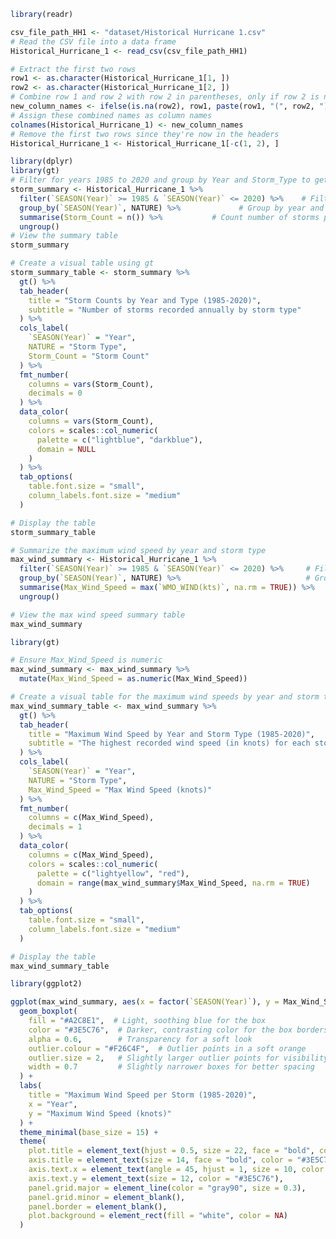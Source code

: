 
```r
library(readr)

csv_file_path_HH1 <- "dataset/Historical Hurricane 1.csv"  
# Read the CSV file into a data frame
Historical_Hurricane_1 <- read_csv(csv_file_path_HH1)

# Extract the first two rows
row1 <- as.character(Historical_Hurricane_1[1, ])
row2 <- as.character(Historical_Hurricane_1[2, ])
# Combine row 1 and row 2 with row 2 in parentheses, only if row 2 is not NA
new_column_names <- ifelse(is.na(row2), row1, paste(row1, "(", row2, ")", sep = ""))
# Assign these combined names as column names
colnames(Historical_Hurricane_1) <- new_column_names
# Remove the first two rows since they're now in the headers
Historical_Hurricane_1 <- Historical_Hurricane_1[-c(1, 2), ]
```

```r
library(dplyr)
library(gt)
# Filter for years 1985 to 2020 and group by Year and Storm_Type to get counts
storm_summary <- Historical_Hurricane_1 %>%
  filter(`SEASON(Year)` >= 1985 & `SEASON(Year)` <= 2020) %>%    # Filter for years 1985 to 2020
  group_by(`SEASON(Year)`, NATURE) %>%             # Group by year and storm type
  summarise(Storm_Count = n()) %>%           # Count number of storms per type
  ungroup()
# View the summary table
storm_summary

# Create a visual table using gt
storm_summary_table <- storm_summary %>%
  gt() %>%
  tab_header(
    title = "Storm Counts by Year and Type (1985-2020)",
    subtitle = "Number of storms recorded annually by storm type"
  ) %>%
  cols_label(
    `SEASON(Year)` = "Year",
    NATURE = "Storm Type",
    Storm_Count = "Storm Count"
  ) %>%
  fmt_number(
    columns = vars(Storm_Count),
    decimals = 0
  ) %>%
  data_color(
    columns = vars(Storm_Count),
    colors = scales::col_numeric(
      palette = c("lightblue", "darkblue"),
      domain = NULL
    )
  ) %>%
  tab_options(
    table.font.size = "small",
    column_labels.font.size = "medium"
  )

# Display the table
storm_summary_table
```

```r
# Summarize the maximum wind speed by year and storm type
max_wind_summary <- Historical_Hurricane_1 %>%
  filter(`SEASON(Year)` >= 1985 & `SEASON(Year)` <= 2020) %>%     # Filter for years 1985 to 2020
  group_by(`SEASON(Year)`, NATURE) %>%                            # Group by year and storm type
  summarise(Max_Wind_Speed = max(`WMO_WIND(kts)`, na.rm = TRUE)) %>%     # Get the max wind speed for each group
  ungroup()

# View the max wind speed summary table
max_wind_summary

library(gt)

# Ensure Max_Wind_Speed is numeric
max_wind_summary <- max_wind_summary %>%
  mutate(Max_Wind_Speed = as.numeric(Max_Wind_Speed))

# Create a visual table for the maximum wind speeds by year and storm type
max_wind_summary_table <- max_wind_summary %>%
  gt() %>%
  tab_header(
    title = "Maximum Wind Speed by Year and Storm Type (1985-2020)",
    subtitle = "The highest recorded wind speed (in knots) for each storm type annually"
  ) %>%
  cols_label(
    `SEASON(Year)` = "Year",
    NATURE = "Storm Type",
    Max_Wind_Speed = "Max Wind Speed (knots)"
  ) %>%
  fmt_number(
    columns = c(Max_Wind_Speed),
    decimals = 1
  ) %>%
  data_color(
    columns = c(Max_Wind_Speed),
    colors = scales::col_numeric(
      palette = c("lightyellow", "red"),
      domain = range(max_wind_summary$Max_Wind_Speed, na.rm = TRUE)
    )
  ) %>%
  tab_options(
    table.font.size = "small",
    column_labels.font.size = "medium"
  )

# Display the table
max_wind_summary_table
```

```r
library(ggplot2)

ggplot(max_wind_summary, aes(x = factor(`SEASON(Year)`), y = Max_Wind_Speed)) +
  geom_boxplot(
    fill = "#A2C8E1",  # Light, soothing blue for the box
    color = "#3E5C76",  # Darker, contrasting color for the box borders
    alpha = 0.6,        # Transparency for a soft look
    outlier.colour = "#F26C4F",  # Outlier points in a soft orange
    outlier.size = 2,   # Slightly larger outlier points for visibility
    width = 0.7         # Slightly narrower boxes for better spacing
  ) +
  labs(
    title = "Maximum Wind Speed per Storm (1985-2020)",
    x = "Year",
    y = "Maximum Wind Speed (knots)"
  ) +
  theme_minimal(base_size = 15) + 
  theme(
    plot.title = element_text(hjust = 0.5, size = 22, face = "bold", color = "#3E5C76"),
    axis.title = element_text(size = 14, face = "bold", color = "#3E5C76"),
    axis.text.x = element_text(angle = 45, hjust = 1, size = 10, color = "#3E5C76"),  # Smaller text for years
    axis.text.y = element_text(size = 12, color = "#3E5C76"),
    panel.grid.major = element_line(color = "gray90", size = 0.3),
    panel.grid.minor = element_blank(),
    panel.border = element_blank(),
    plot.background = element_rect(fill = "white", color = NA)
  )
```

```r

```


